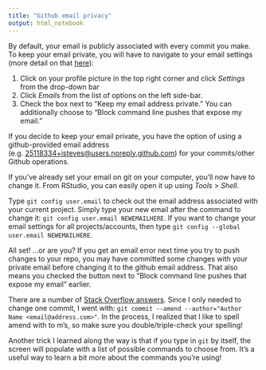 ```yaml
---
title: "Github email privacy"
output: html_notebook
---
```


By default, your email is publicly associated with every commit you make. To keep your email private, you will have to navigate to your email settings (more detail on that [here](https://help.github.com/articles/setting-your-commit-email-address-on-github/)):

1. Click on your profile picture in the top right corner and click *Settings* from the drop-down bar
2. Click *Emails* from the list of options on the left side-bar. 
3. Check the box next to "Keep my email address private." You can additionally choose to "Block command line pushes that expose my email."
    
If you decide to keep your email private, you have the option of using a github-provided email address (e.g. [25118334+isteves@users.noreply.github.com](mailto:25118334+isteves@users.noreply.github.com)) for your commits/other Github operations.  

If you've already set your email on git on your computer, you'll now have to change it.  From RStudio, you can easily open it up using *Tools* > *Shell*.

Type `git config user.email` to check out the email address associated with your current project.  Simply type your new email after the command to change it: `git config user.email NEWEMAILHERE`. If you want to change your email settings for all projects/accounts, then type `git config --global user.email NEWEMAILHERE`.

All set!  ...or are you?  If you get an email error next time you try to push changes to your repo, you may have committed some changes with your private email before changing it to the github email address.  That also means you checked the button next to "Block command line pushes that expose my email" earlier.

There are a number of [Stack Overflow answers](https://stackoverflow.com/questions/3042437/change-commit-author-at-one-specific-commit). Since I only needed to change one commit, I went with: `git commit --amend --author="Author Name <email@address.com>"`. In the process, I realized that I like to spell amend with to m's, so make sure you double/triple-check your spelling!  

Another trick I learned along the way is that if you type in `git` by itself, the screen will populate with a list of possible commands to choose from.  It's a useful way to learn a bit more about the commands you're using!
